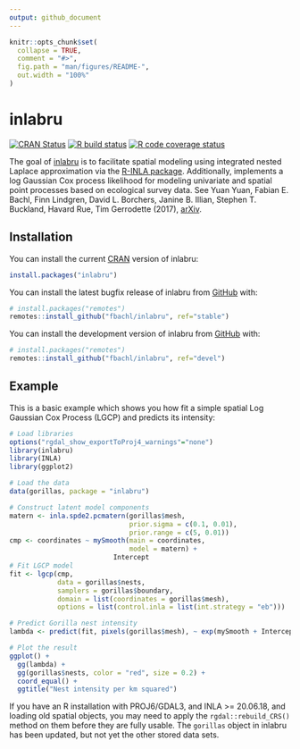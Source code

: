 ```yaml
---
output: github_document
---
```


<!-- README.md is generated from README.Rmd. Please edit that file -->

```r
knitr::opts_chunk$set(
  collapse = TRUE,
  comment = "#>",
  fig.path = "man/figures/README-",
  out.width = "100%"
)
```

# inlabru

<!-- badges: start -->
[![CRAN Status](http://www.r-pkg.org/badges/version/inlabru)](https://cran.r-project.org/package=inlabru)
[![R build status](https://github.com/fbachl/inlabru/workflows/R-CMD-check/badge.svg)](https://github.com/fbachl/inlabru/actions)
[![R code coverage status](https://github.com/fbachl/inlabru/workflows/test-coverage/badge.svg)](https://github.com/fbachl/inlabru/actions)
<!-- badges: end -->

The goal of [inlabru](http://inlabru.org) is to facilitate spatial modeling using integrated nested Laplace approximation via the [R-INLA package](http://www.r-inla.org). Additionally, implements a log Gaussian Cox process likelihood for modeling univariate and spatial point processes based on ecological survey data. See Yuan Yuan, 
Fabian E. Bachl, Finn Lindgren, David L. Borchers, Janine B. Illian, Stephen T. Buckland, Havard Rue, 
Tim Gerrodette (2017), [arXiv](https://arxiv.org/abs/1604.06013).

## Installation

You can install the current [CRAN](https://CRAN.R-project.org) version of inlabru:

```r
install.packages("inlabru")
```

You can install the latest bugfix release of inlabru from [GitHub](https://github.com/) with:

```r
# install.packages("remotes")
remotes::install_github("fbachl/inlabru", ref="stable")
```

You can install the development version of inlabru from [GitHub](https://github.com/) with:

```r
# install.packages("remotes")
remotes::install_github("fbachl/inlabru", ref="devel")
```

## Example

This is a basic example which shows you how fit a simple spatial Log Gaussian Cox Process (LGCP)
and predicts its intensity:

```r
# Load libraries
options("rgdal_show_exportToProj4_warnings"="none")
library(inlabru)
library(INLA)
library(ggplot2)

# Load the data
data(gorillas, package = "inlabru")

# Construct latent model components
matern <- inla.spde2.pcmatern(gorillas$mesh, 
                              prior.sigma = c(0.1, 0.01), 
                              prior.range = c(5, 0.01))
cmp <- coordinates ~ mySmooth(main = coordinates,
                              model = matern) +
                          Intercept
# Fit LGCP model
fit <- lgcp(cmp,
            data = gorillas$nests,
            samplers = gorillas$boundary,
            domain = list(coordinates = gorillas$mesh),
            options = list(control.inla = list(int.strategy = "eb")))

# Predict Gorilla nest intensity
lambda <- predict(fit, pixels(gorillas$mesh), ~ exp(mySmooth + Intercept))

# Plot the result
ggplot() + 
  gg(lambda) +
  gg(gorillas$nests, color = "red", size = 0.2) +
  coord_equal() +
  ggtitle("Nest intensity per km squared")
```
If you have an R installation with PROJ6/GDAL3, and INLA >= 20.06.18, and loading old spatial objects, you may need to apply the `rgdal::rebuild_CRS()` method on them before they are fully usable. The `gorillas` object in inlabru has been updated, but not yet the other stored data sets.